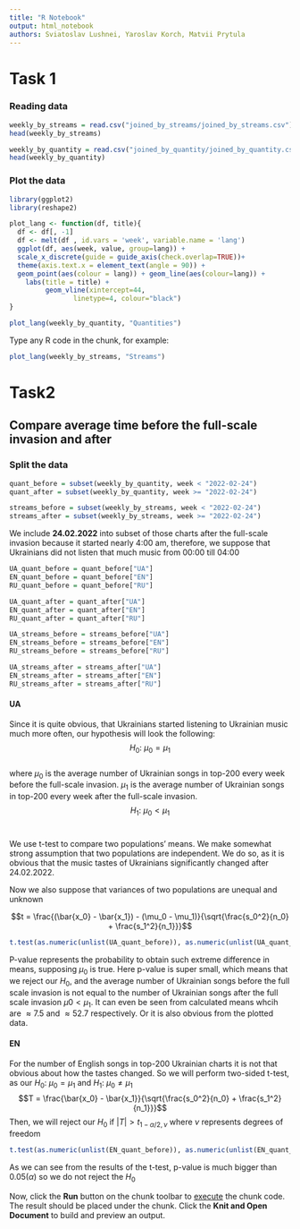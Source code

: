 ```yaml
---
title: "R Notebook"
output: html_notebook
authors: Sviatoslav Lushnei, Yaroslav Korch, Matvii Prytula
---
```


# Task 1

### Reading data

```r
weekly_by_streams = read.csv("joined_by_streams/joined_by_streams.csv")
head(weekly_by_streams)
```

```r
weekly_by_quantity = read.csv("joined_by_quantity/joined_by_quantity.csv")
head(weekly_by_quantity)
```

### Plot the data

```r
library(ggplot2)
library(reshape2)

plot_lang <- function(df, title){
  df <- df[, -1]
  df <- melt(df , id.vars = 'week', variable.name = 'lang')
  ggplot(df, aes(week, value, group=lang)) + 
  scale_x_discrete(guide = guide_axis(check.overlap=TRUE))+
  theme(axis.text.x = element_text(angle = 90)) + 
  geom_point(aes(colour = lang)) + geom_line(aes(colour=lang)) + 
    labs(title = title) +
         geom_vline(xintercept=44,
                linetype=4, colour="black")
}
```

```r
plot_lang(weekly_by_quantity, "Quantities")
```

Type any R code in the chunk, for example:

```r
plot_lang(weekly_by_streams, "Streams")
```

# Task2

## Compare average time before the full-scale invasion and after

### Split the data

```r
quant_before = subset(weekly_by_quantity, week < "2022-02-24")
quant_after = subset(weekly_by_quantity, week >= "2022-02-24")

streams_before = subset(weekly_by_streams, week < "2022-02-24")
streams_after = subset(weekly_by_streams, week >= "2022-02-24")
```

We include **24.02.2022** into subset of those charts after the full-scale invasion because it started nearly 4:00 am, therefore, we suppose that Ukrainians did not listen that much music from 00:00 till 04:00

```r
UA_quant_before = quant_before["UA"]
EN_quant_before = quant_before["EN"]
RU_quant_before = quant_before["RU"]

UA_quant_after = quant_after["UA"]
EN_quant_after = quant_after["EN"]
RU_quant_after = quant_after["RU"]

UA_streams_before = streams_before["UA"]
EN_streams_before = streams_before["EN"]
RU_streams_before = streams_before["RU"]

UA_streams_after = streams_after["UA"]
EN_streams_after = streams_after["EN"]
RU_streams_after = streams_after["RU"]
```

#### UA

Since it is quite obvious, that Ukrainians started listening to Ukrainian music much more often, our hypothesis will look the following:\
$$H_0:\ \mu_0 = \mu_1$$\
where $\mu_0$ is the average number of Ukrainian songs in top-200 every week before the full-scale invasion. $\mu_1$ is the average number of Ukrainian songs in top-200 every week after the full-scale invasion. $$H_1:\ \mu_0 \lt \mu_1$$\

We use t-test to compare two populations' means. We make somewhat strong assumption that two populations are independent. We do so, as it is obvious that the music tastes of Ukrainians significantly changed after 24.02.2022.


Now we also suppose that variances of two populations are unequal and unknown

$$t = \frac{(\bar{x_0} - \bar{x_1}) - (\mu_0 - \mu_1)}{\sqrt{\frac{s_0^2}{n_0} + \frac{s_1^2}{n_1}}}$$


```r
t.test(as.numeric(unlist(UA_quant_before)), as.numeric(unlist(UA_quant_after)), mu=0, alt="less", conf.int = T, conf.level = 0.95)
```

P-value represents the probability to obtain such extreme difference in means, supposing $\mu_0$ is true. Here p-value is super small, which means that we reject our $H_0$, and the average number of Ukrainian songs before the full scale invasion is not equal to the number of Ukrainian songs after the full scale invasion $\mu0 \lt \mu_1$. It can even be seen from calculated means whcih are $\approx7.5$ and $\approx 52.7$ respectively. Or it is also obvious from the plotted data.

#### EN

For the number of English songs in top-200 Ukrainian charts it is not that obvious about how the tastes changed. So we will perform two-sided t-test, as our $H_0:\ \mu_0=\mu_1$ and $H_1:\ \mu_0 \neq \mu_1$ \
$$T = \frac{\bar{x_0} - \bar{x_1}}{\sqrt{\frac{s_0^2}{n_0} + \frac{s_1^2}{n_1}}}$$
Then, we will reject our $H_0$ if $|T|\gt t_{1-\alpha/2, \nu}$ where $\nu$ represents degrees of freedom
```r
t.test(as.numeric(unlist(EN_quant_before)), as.numeric(unlist(EN_quant_after)), conf.int = T, conf.level = 0.95)
```

As we can see from the results of the t-test, p-value is much bigger than 0.05($\alpha$)
so we do not reject the $H_0$


Now, click the **Run** button on the chunk toolbar to [execute](https://www.jetbrains.com/help/pycharm/r-markdown.html#run-r-code) the chunk code. The result should be placed under the chunk. Click the **Knit and Open Document** to build and preview an output.
